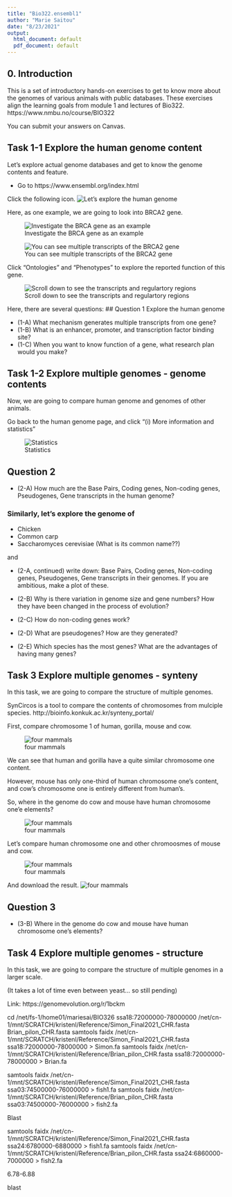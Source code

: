 ```yaml
---
title: "Bio322.ensembl1"
author: "Marie Saitou"
date: "8/23/2021"
output:
  html_document: default
  pdf_document: default
---
```

## 0. Introduction

This is a set of introductory hands-on exercises to get to know more about the genomes of various animals with public databases.
These exercises align the learning goals from module 1 and lectures of Bio322.
https://www.nmbu.no/course/BIO322

You can submit your answers on Canvas. 


## Task 1-1 Explore the human genome content 
Let's explore actual genome databases and get to know the genome contents and feature.

- Go to https://www.ensembl.org/index.html 

Click the following icon.
![Let's explore the human genome](assets/handson/Slide2.png)

Here, as one example, we are going to look into BRCA2 gene.

![Investigate the BRCA gene as an example](assets/handson/Slide4.png)


![You can see multiple transcripts of the BRCA2 gene](assets/handson/Slide5.png)

Click "Ontologies" and "Phenotypes" to explore the reported function of this gene.

![Scroll down to see the transcripts and regulartory regions](assets/handson/Slide6.png)

Here, there are several questions: 
## Question 1 Explore the human genome

- (1-A) What mechanism generates multiple transcripts from one gene?
- (1-B) What is an enhancer, promoter, and transcription factor binding site?
- (1-C) When you want to know function of a gene, what research plan would you make?



## Task 1-2 Explore multiple genomes - genome contents

Now, we are going to compare human genome and genomes of other animals. 

Go back to the human genome page, and click "(i) More information and statistics"

![Statistics](assets/handson/Slide3.png)

## Question 2
- (2-A) How much are the Base Pairs, Coding genes, Non-coding genes, Pseudogenes, Gene transcripts in the human genome?

### Similarly, let's explore the genome of
- Chicken
- Common carp
- Saccharomyces cerevisiae (What is its common name??)

and 

- (2-A, continued)  write down: Base Pairs, Coding genes, Non-coding genes, Pseudogenes, Gene transcripts in their genomes.
If you are ambitious, make a plot of these.


- (2-B) Why is there variation in genome size and gene numbers? How they have been changed in the process of evolution?
- (2-C) How do non-coding genes work?
- (2-D) What are pseudogenes? How are they generated?
- (2-E) Which species has the most genes? What are the advantages of having many genes? 



## Task 3 Explore multiple genomes - synteny

In this task, we are going to compare the structure of multiple genomes.

SynCircos is a tool to compare the contents of chromosomes from mulciple species.
http://bioinfo.konkuk.ac.kr/synteny_portal/


First, compare chromosome 1 of human, gorilla, mouse and cow.

![four mammals](assets/handson/circos1.png)

We can see that human and gorilla have a quite similar chromosome one content. 

However, mouse has only one-third of human chromosome one's content, 
and cow's chromosome one is entirely different from human's.

So, where in the genome do cow and mouse have human chromosome one'e elements?

![four mammals](assets/handson/circos2.png)


Let's compare human chromosome one and other chromoosmes of mouse and cow. 


![four mammals](assets/handson/circos3.png)

And download the result. 
![four mammals](assets/handson/circos4.png)



## Question 3
- (3-B) Where in the genome do cow and mouse have human chromosome one's elements?


## Task 4 Explore multiple genomes - structure

In this task, we are going to compare the structure of multiple genomes in a larger scale.

(It takes a lot of time even between yeast... so still pending)

Link: https://genomevolution.org/r/1bckm

cd /net/fs-1/home01/mariesai/BIO326
ssa18:72000000-78000000
 /net/cn-1/mnt/SCRATCH/kristenl/Reference/Simon_Final2021_CHR.fasta
 Brian_pilon_CHR.fasta
samtools faidx /net/cn-1/mnt/SCRATCH/kristenl/Reference/Simon_Final2021_CHR.fasta ssa18:72000000-78000000 > Simon.fa
samtools faidx /net/cn-1/mnt/SCRATCH/kristenl/Reference/Brian_pilon_CHR.fasta ssa18:72000000-78000000 > Brian.fa

samtools faidx /net/cn-1/mnt/SCRATCH/kristenl/Reference/Simon_Final2021_CHR.fasta ssa03:74500000-76000000 > fish1.fa
samtools faidx /net/cn-1/mnt/SCRATCH/kristenl/Reference/Brian_pilon_CHR.fasta ssa03:74500000-76000000 > fish2.fa



Blast

samtools faidx /net/cn-1/mnt/SCRATCH/kristenl/Reference/Simon_Final2021_CHR.fasta ssa24:6780000-6880000 > fish1.fa
samtools faidx /net/cn-1/mnt/SCRATCH/kristenl/Reference/Brian_pilon_CHR.fasta ssa24:6860000-7000000 > fish2.fa

6.78-6.88

 blast
 
